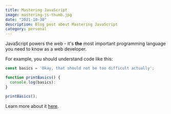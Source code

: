 ```yaml
---
title: Mastering JavaScript
image: mastering-js-thumb.jpg
date: "2021-10-30"
description: Blog post about Mastering JavaScript
category: personal
---
```


JavaScript powers the web - it's **the** most important programming language you need to know as a web developer.

For example, you should understand code like this:

```js fileName=next.config.js
const basics = 'Okay, that should not be too difficult actually';

function printBasics() {
  console.log(basics):
}

printBasics();
```

Learn more about it [here](https://academind.com).
